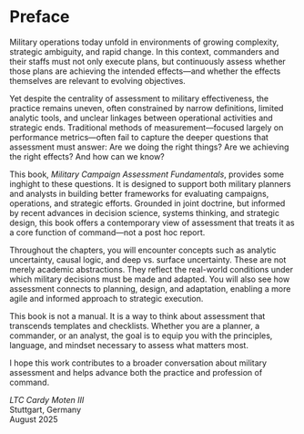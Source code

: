 # Preface {.unnumbered}

Military operations today unfold in environments of growing complexity, strategic ambiguity, and rapid change. In this context, commanders and their staffs must not only execute plans, but continuously assess whether those plans are achieving the intended effects—and whether the effects themselves are relevant to evolving objectives. 

Yet despite the centrality of assessment to military effectiveness, the practice remains uneven, often constrained by narrow definitions, limited analytic tools, and unclear linkages between operational activities and strategic ends. Traditional methods of measurement—focused largely on performance metrics—often fail to capture the deeper questions that assessment must answer: Are we doing the right things? Are we achieving the right effects? And how can we know?

This book, *Military Campaign Assessment Fundamentals*, provides some inghight to these questions. It is designed to support both military planners and analysts in building better frameworks for evaluating campaigns, operations, and strategic efforts. Grounded in joint doctrine, but informed by recent advances in decision science, systems thinking, and strategic design, this book offers a contemporary view of assessment that treats it as a core function of command—not a post hoc report.

Throughout the chapters, you will encounter concepts such as analytic uncertainty, causal logic, and deep vs. surface uncertainty. These are not merely academic abstractions. They reflect the real-world conditions under which military decisions must be made and adapted. You will also see how assessment connects to planning, design, and adaptation, enabling a more agile and informed approach to strategic execution.

This book is not a manual. It is a way to think about assessment that transcends templates and checklists. Whether you are a planner, a commander, or an analyst, the goal is to equip you with the principles, language, and mindset necessary to assess what matters most.

I hope this work contributes to a broader conversation about military assessment and helps advance both the practice and profession of command.

*LTC Cardy Moten III*  
Stuttgart, Germany  
August 2025
